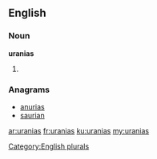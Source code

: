 ==English==

===Noun===
'''uranias'''

# {{plural of|[[urania]]}}

===Anagrams===
* [[anurias#English|anurias]]
* [[saurian#English|saurian]]

[[Category:English plurals]]

[[ar:uranias]]
[[fr:uranias]]
[[ku:uranias]]
[[my:uranias]]